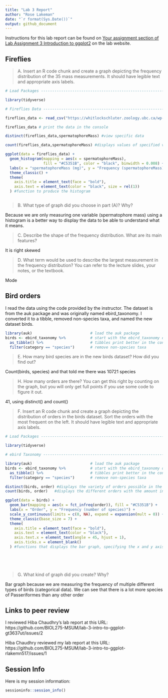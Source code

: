 ```yaml
---
title: "Lab 3 Report"
author: "Rose Lakeman"
date: "`r format(Sys.Date())`"
output: github_document
---
```


Instructions for this lab report can be found on [Your assignment section of Lab Assignment 3 Introduction to ggplot2](https://biol275-msum.github.io/introduction-to-ggplot2.html#your-assignment) on the lab website.

## Fireflies

> A. Insert an R code chunk and create a graph depicting the frequency distribution of the 35 mass measurements. It should have legible text and appropriate axis labels.

```r


# Load Packages ------------------------------------------------------------

library(tidyverse)

# Fireflies Data ----------------------------------------------------------

fireflies_data <- read_csv("https://whitlockschluter.zoology.ubc.ca/wp-content/data/chapter02/chap02q19FireflySpermatophoreMass.csv")

fireflies_data # print the data in the console

distinct(fireflies_data,spermatophoreMass) #view specific data

count(fireflies_data,spermatophoreMass) #displays values of specified variable in the console

ggplot(data = fireflies_data) +
  geom_histogram(mapping = aes(x = spermatophoreMass),
                 fill = "#C5351B", color = "black", binwidth = 0.008) +
  labs(x = "spermatophoreMass (mg)", y = "Frequency (spermatophoreMass)") +
  theme_classic() +
  theme(
    axis.title = element_text(face = "bold"),
    axis.text = element_text(color = "black", size = rel(1))
  ) #function to produce the histogram



```


> B. What type of graph did you choose in part (A)? Why?

Because we are only measuring one variable (spermatophore mass) using a histogram is a better way to display the data to be able to understand what it means.

> C. Describe the shape of the frequency distribution. What are its main features?

It is right skewed

> D. What term would be used to describe the largest measurement in the frequency distribution? You can refer to the lecture slides, your notes, or the textbook.

Mode

## Bird orders

I read the data using the code provided by the instructor. The dataset is from the auk package and was originally named ebird_taxonomy. I converted it to a tibble, removed non-species taxa, and named the new dataset birds.

```r
library(auk)                          # load the auk package
birds <- ebird_taxonomy %>%           # start with the ebird_taxonomy data
  as_tibble() %>%                     # tibbles print better in the console
  filter(category == "species")       # remove non-species taxa
```

> E. How many bird species are in the new birds dataset? How did you find out?

Count(birds, species) and that told me there was 10721 species

> H. How many orders are there? You can get this right by counting on the graph, but you will only get full points if you use some code to figure it out.

41, using distinct() and count()

> F. Insert an R code chunk and create a graph depicting the distribution of orders in the birds dataset. Sort the orders with the most frequent on the left. It should have legible text and appropriate axis labels.

```r


# Load Packages -----------------------------------------------------------

library(tidyverse)

# ebird Taxonomy ----------------------------------------------------------

library(auk)                          # load the auk package
birds <- ebird_taxonomy %>%           # start with the ebird_taxonomy data
  as_tibble() %>%                     # tibbles print better in the console
  filter(category == "species")       # remove non-species taxa

distinct(birds, order) #displays the variety of orders possible in the console
count(birds, order)   #displays the different orders with the amount in each order 

ggplot(data = birds) + 
  geom_bar(mapping = aes(x = fct_infreq(order)), fill = "#C5351B") +
  labs(x = "Order", y = "Frequency (number of species)") +
  scale_y_continuous(limits = c(0, NA), expand = expansion(mult = 0)) +
  theme_classic(base_size = 7) +
  theme(
    axis.title = element_text(face = "bold"),
    axis.text = element_text(color = "black"),
    axis.text.x = element_text(angle = 45, hjust = 1),
    axis.ticks.x = element_blank()
  ) #functions that displays the bar graph, specifying the x and y axis

                         

                         
```


> G. What kind of graph did you create? Why?

Bar graph because we are measuring the frequency of multiple different types of birds (categorical data). We can see that there is a lot more species of Passeriformes than any other order

## Links to peer review

I reviewed Hiba Chaudhry's lab report at this URL: https://github.com/BIOL275-MSUM/lab-3-intro-to-ggplot-gt3637ut/issues/2

Hiba Chaudhry reviewed my lab report at this URL: https://github.com/BIOL275-MSUM/lab-3-intro-to-ggplot-rlakemn517/issues/1

## Session Info

Here is my session information:

```r
sessioninfo::session_info()
```
